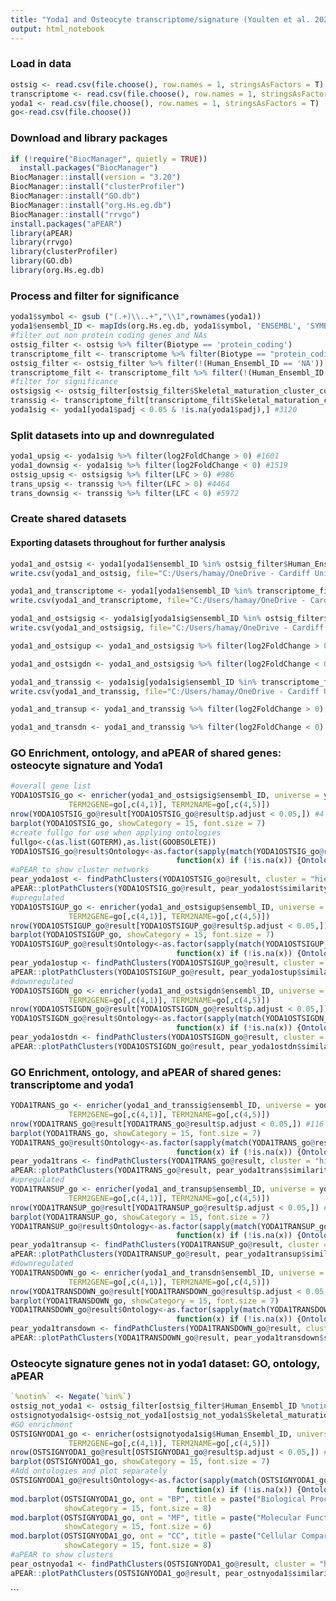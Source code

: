 ---
title: "Yoda1 and Osteocyte transcriptome/signature (Youlten et al. 2021)"
output: html_notebook
---

### Load in data

```{r}
ostsig <- read.csv(file.choose(), row.names = 1, stringsAsFactors = T)
transcriptome <- read.csv(file.choose(), row.names = 1, stringsAsFactors = T)
yoda1 <- read.csv(file.choose(), row.names = 1, stringsAsFactors = T)
go<-read.csv(file.choose())
```

### Download and library packages

```{r}
if (!require("BiocManager", quietly = TRUE))
  install.packages("BiocManager")
BiocManager::install(version = "3.20")
BiocManager::install("clusterProfiler")
BiocManager::install("GO.db")
BiocManager::install("org.Hs.eg.db")
BiocManager::install("rrvgo")
install.packages("aPEAR")
library(aPEAR)
library(rrvgo)
library(clusterProfiler)
library(GO.db)
library(org.Hs.eg.db)
```

### Process and filter for significance

```{r}
yoda1$symbol <- gsub ("(.+)\\..+","\\1",rownames(yoda1))
yoda1$ensembl_ID <- mapIds(org.Hs.eg.db, yoda1$symbol, 'ENSEMBL', 'SYMBOL')
#filter out non protein coding genes and NAs
ostsig_filter <- ostsig %>% filter(Biotype == 'protein_coding')
transcriptome_filt <- transcriptome %>% filter(Biotype == "protein_coding")
ostsig_filter <- ostsig_filter %>% filter(!(Human_Ensembl_ID == 'NA')) #1042
transcriptome_filt <- transcriptome_filt %>% filter(!(Human_Ensembl_ID == 'NA')) #18309
#filter for significance
ostsigsig <- ostsig_filter[ostsig_filter$Skeletal_maturation_cluster_corr_pval < 0.05 & !is.na(ostsig_filter$Skeletal_maturation_cluster_corr_pval),] #986
transsig <- transcriptome_filt[transcriptome_filt$Skeletal_maturation_cluster_corr_pval < 0.05 & !is.na(transcriptome_filt$Skeletal_maturation_cluster_corr_pval),] #10817
yoda1sig <- yoda1[yoda1$padj < 0.05 & !is.na(yoda1$padj),] #3120
```

### Split datasets into up and downregulated

```{r}
yoda1_upsig <- yoda1sig %>% filter(log2FoldChange > 0) #1601
yoda1_downsig <- yoda1sig %>% filter(log2FoldChange < 0) #1519
ostsig_upsig <- ostsigsig %>% filter(LFC > 0) #986
trans_upsig <- transsig %>% filter(LFC > 0) #4464
trans_downsig <- transsig %>% filter(LFC < 0) #5972
```

### Create shared datasets

#### Exporting datasets throughout for further analysis

```{r}
yoda1_and_ostsig <- yoda1[yoda1$ensembl_ID %in% ostsig_filter$Human_Ensembl_ID,] #539
write.csv(yoda1_and_ostsig, file="C:/Users/hamay/OneDrive - Cardiff University/R Stuff/spreadsheets/yoda1_and_ostsig.csv")

yoda1_and_transcriptome <- yoda1[yoda1$ensembl_ID %in% transcriptome_filt$Human_Ensembl_ID,] #8346
write.csv(yoda1_and_transcriptome, file="C:/Users/hamay/OneDrive - Cardiff University/R Stuff/spreadsheets/yoda1_and_transcriptome.csv")

yoda1_and_ostsigsig <- yoda1sig[yoda1sig$ensembl_ID %in% ostsig_filter$Human_Ensembl_ID,] #272
write.csv(yoda1_and_ostsigsig, file="C:/Users/hamay/OneDrive - Cardiff University/R Stuff/spreadsheets/yoda1_and_ostsigsig.csv")

yoda1_and_ostsigup <- yoda1_and_ostsigsig %>% filter(log2FoldChange > 0) #103

yoda1_and_ostsigdn <- yoda1_and_ostsigsig %>% filter(log2FoldChange < 0) #169

yoda1_and_transsig <- yoda1sig[yoda1sig$ensembl_ID %in% transcriptome_filt$Human_Ensembl_ID,]
write.csv(yoda1_and_transsig, file="C:/Users/hamay/OneDrive - Cardiff University/R Stuff/spreadsheets/yoda1_and_transsig.csv")

yoda1_and_transup <- yoda1_and_transsig %>% filter(log2FoldChange > 0) #1459

yoda1_and_transdn <- yoda1_and_transsig %>% filter(log2FoldChange < 0) #1348
```

### GO Enrichment, ontology, and aPEAR of shared genes: osteocyte signature and Yoda1

```{r}
#overall gene list
YODA1OSTSIG_go <- enricher(yoda1_and_ostsigsig$ensembl_ID, universe = yoda1_and_ostsig$ensembl_ID, 
             TERM2GENE=go[,c(4,1)], TERM2NAME=go[,c(4,5)])
nrow(YODA1OSTSIG_go@result[YODA1OSTSIG_go@result$p.adjust < 0.05,]) #4
barplot(YODA1OSTSIG_go, showCategory = 15, font.size = 7)
#create fullgo for use when applying ontologies
fullgo<-c(as.list(GOTERM),as.list(GOOBSOLETE))
YODA1OSTSIG_go@result$Ontology<-as.factor(sapply(match(YODA1OSTSIG_go@result$ID,names(fullgo)), 
                                     function(x) if (!is.na(x)) {Ontology(fullgo[[x]])} else {NA}))
#aPEAR to show cluster networks
pear_yoda1ost <- findPathClusters(YODA1OSTSIG_go@result, cluster = "hier" , minClusterSize = 5)
aPEAR::plotPathClusters(YODA1OSTSIG_go@result, pear_yoda1ost$similarity, pear_yoda1ost$clusters)
#upregulated
YODA1OSTSIGUP_go <- enricher(yoda1_and_ostsigup$ensembl_ID, universe = yoda1_and_ostsig$ensembl_ID, 
             TERM2GENE=go[,c(4,1)], TERM2NAME=go[,c(4,5)])
nrow(YODA1OSTSIGUP_go@result[YODA1OSTSIGUP_go@result$p.adjust < 0.05,]) #1
barplot(YODA1OSTSIGUP_go, showCategory = 15, font.size = 7)
YODA1OSTSIGUP_go@result$Ontology<-as.factor(sapply(match(YODA1OSTSIGUP_go@result$ID,names(fullgo)), 
                                     function(x) if (!is.na(x)) {Ontology(fullgo[[x]])} else {NA}))
pear_yoda1ostup <- findPathClusters(YODA1OSTSIGUP_go@result, cluster = "hier" , minClusterSize = 5)
aPEAR::plotPathClusters(YODA1OSTSIGUP_go@result, pear_yoda1ostup$similarity, pear_yoda1ostup$clusters)
#downregulated
YODA1OSTSIGDN_go <- enricher(yoda1_and_ostsigdn$ensembl_ID, universe = yoda1_and_ostsig$ensembl_ID, 
             TERM2GENE=go[,c(4,1)], TERM2NAME=go[,c(4,5)])
nrow(YODA1OSTSIGDN_go@result[YODA1OSTSIGDN_go@result$p.adjust < 0.05,]) #0
YODA1OSTSIGDN_go@result$Ontology<-as.factor(sapply(match(YODA1OSTSIGDN_go@result$ID,names(fullgo)), 
                                     function(x) if (!is.na(x)) {Ontology(fullgo[[x]])} else {NA}))
pear_yoda1ostdn <- findPathClusters(YODA1OSTSIGDN_go@result, cluster = "hier" , minClusterSize = 5)
aPEAR::plotPathClusters(YODA1OSTSIGDN_go@result, pear_yoda1ostdn$similarity, pear_yoda1ostdn$clusters)
```

### GO Enrichment, ontology, and aPEAR of shared genes: transcriptome and yoda1

```{r}
YODA1TRANS_go <- enricher(yoda1_and_transsig$ensembl_ID, universe = yoda1_and_transcriptome$ensembl_ID,
             TERM2GENE=go[,c(4,1)], TERM2NAME=go[,c(4,5)])
nrow(YODA1TRANS_go@result[YODA1TRANS_go@result$p.adjust < 0.05,]) #116
barplot(YODA1TRANS_go, showCategory = 15, font.size = 7)
YODA1TRANS_go@result$Ontology<-as.factor(sapply(match(YODA1TRANS_go@result$ID,names(fullgo)), 
                                     function(x) if (!is.na(x)) {Ontology(fullgo[[x]])} else {NA}))
pear_yoda1trans <- findPathClusters(YODA1TRANS_go@result, cluster = "hier" , minClusterSize = 10)
aPEAR::plotPathClusters(YODA1TRANS_go@result, pear_yoda1trans$similarity, pear_yoda1trans$clusters)
#upregulated
YODA1TRANSUP_go <- enricher(yoda1_and_transup$ensembl_ID, universe = yoda1_and_transcriptome$ensembl_ID, 
             TERM2GENE=go[,c(4,1)], TERM2NAME=go[,c(4,5)])
nrow(YODA1TRANSUP_go@result[YODA1TRANSUP_go@result$p.adjust < 0.05,]) #31
barplot(YODA1TRANSUP_go, showCategory = 15, font.size = 7)
YODA1TRANSUP_go@result$Ontology<-as.factor(sapply(match(YODA1TRANSUP_go@result$ID,names(fullgo)), 
                                     function(x) if (!is.na(x)) {Ontology(fullgo[[x]])} else {NA}))
pear_yoda1transup <- findPathClusters(YODA1TRANSUP_go@result, cluster = "hier" , minClusterSize = 10)
aPEAR::plotPathClusters(YODA1TRANSUP_go@result, pear_yoda1transup$similarity, pear_yoda1transup$clusters)
#downregulated
YODA1TRANSDOWN_go <- enricher(yoda1_and_transdn$ensembl_ID, universe = yoda1_and_transcriptome$ensembl_ID, 
             TERM2GENE=go[,c(4,1)], TERM2NAME=go[,c(4,5)])
nrow(YODA1TRANSDOWN_go@result[YODA1TRANSDOWN_go@result$p.adjust < 0.05,]) #130
barplot(YODA1TRANSDOWN_go, showCategory = 15, font.size = 7)
YODA1TRANSDOWN_go@result$Ontology<-as.factor(sapply(match(YODA1TRANSDOWN_go@result$ID,names(fullgo)), 
                                     function(x) if (!is.na(x)) {Ontology(fullgo[[x]])} else {NA})) 
pear_yoda1transdown <- findPathClusters(YODA1TRANSDOWN_go@result, cluster = "hier" , minClusterSize = 10)
aPEAR::plotPathClusters(YODA1TRANSDOWN_go@result, pear_yoda1transdown$similarity, pear_yoda1transdown$clusters)
```

### Osteocyte signature genes not in yoda1 dataset: GO, ontology, aPEAR

```{r}
`%notin%` <- Negate(`%in%`)
ostsig_not_yoda1 <- ostsig_filter[ostsig_filter$Human_Ensembl_ID %notin% yoda1$ensembl_ID,] #503
ostsignotyoda1sig<-ostsig_not_yoda1[ostsig_not_yoda1$Skeletal_maturation_cluster_corr_pval < 0.05 & !is.na(ostsig_not_yoda1$Skeletal_maturation_cluster_corr_pval),]
#GO enrichment
OSTSIGNYODA1_go <- enricher(ostsignotyoda1sig$Human_Ensembl_ID, universe = ostsig_not_yoda1$Human_Ensembl_ID, 
             TERM2GENE=go[,c(4,1)], TERM2NAME=go[,c(4,5)])
nrow(OSTSIGNYODA1_go@result[OSTSIGNYODA1_go@result$p.adjust < 0.05,]) #689
barplot(OSTSIGNYODA1_go, showCategory = 15, font.size = 7)
#Add ontologies and plot separately
OSTSIGNYODA1_go@result$Ontology<-as.factor(sapply(match(OSTSIGNYODA1_go@result$ID,names(fullgo)), 
                                     function(x) if (!is.na(x)) {Ontology(fullgo[[x]])} else {NA}))
mod.barplot(OSTSIGNYODA1_go, ont = "BP", title = paste("Biological Process Enrichment"), 
            showCategory = 15, font.size = 8)
mod.barplot(OSTSIGNYODA1_go, ont = "MF", title = paste("Molecular Function Enrichment"), 
            showCategory = 15, font.size = 6)
mod.barplot(OSTSIGNYODA1_go, ont = "CC", title = paste("Cellular Compartment Enrichment"), 
            showCategory = 15, font.size = 8)
#aPEAR to show clusters
pear_ostnyoda1 <- findPathClusters(OSTSIGNYODA1_go@result, cluster = "hier" , minClusterSize = 20)
aPEAR::plotPathClusters(OSTSIGNYODA1_go@result, pear_ostnyoda1$similarity, pear_ostnyoda1$clusters)
```


```
